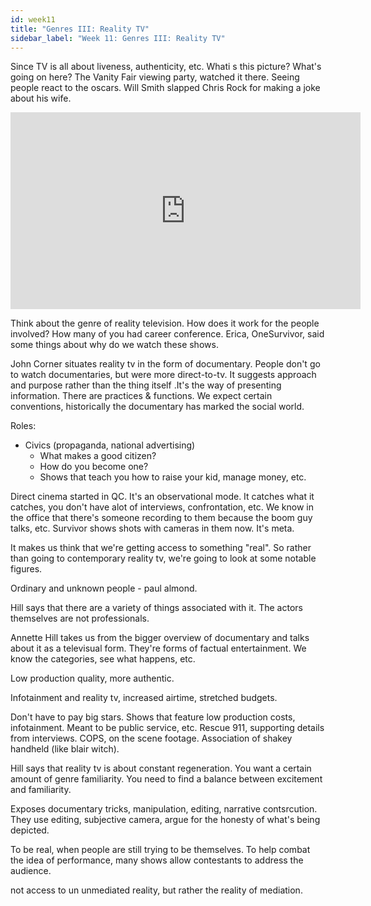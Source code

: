 ```yaml
---
id: week11
title: "Genres III: Reality TV"
sidebar_label: "Week 11: Genres III: Reality TV"
---
```


Since TV is all about liveness, authenticity, etc. Whati s this picture? What's going on here? The Vanity Fair viewing party, watched it there. Seeing people react to the oscars. Will Smith slapped Chris Rock for making a joke about his wife.

<iframe width="560" height="315" src="https://www.youtube-nocookie.com/embed/myjEoDypUD8" title="YouTube video player" frameborder="0" allow="accelerometer; autoplay; clipboard-write; encrypted-media; gyroscope; picture-in-picture" allowfullscreen></iframe>

Think about the genre of reality television. How does it work for the people involved? How many of you had career conference. Erica, OneSurvivor, said some things about why do we watch these shows.

John Corner situates reality tv in the form of documentary. People don't go to watch documentaries, but were more direct-to-tv. It suggests approach and purpose rather than the thing itself .It's the way of presenting information. There are practices & functions. We expect certain conventions, historically the documentary has marked the social world. 

Roles:
- Civics (propaganda, national advertising)
    - What makes a good citizen?
    - How do you become one?
    - Shows that teach you how to raise your kid, manage money, etc.

Direct cinema started in QC. It's an observational mode. It catches what it catches, you don't have alot of interviews, confrontation, etc. We know in the office that there's someone recording to them because the boom guy talks, etc. Survivor shows shots with cameras in them now. It's meta.

It makes us think that we're getting access to something "real". So rather than going to contemporary reality tv, we're going to look at some notable figures.

Ordinary and unknown people - paul almond.

Hill says that there are a variety of things associated with it. The actors themselves are not professionals.

Annette Hill takes us from the bigger overview of documentary and talks about it as a televisual form. They're forms of factual entertainment. We know the categories, see what happens, etc.

Low production quality, more authentic. 

Infotainment and reality tv, increased airtime, stretched budgets. 

Don't have to pay big stars. Shows that feature low production costs, infotainment. Meant to be public service, etc. Rescue 911, supporting details from interviews. COPS, on the scene footage. Association of shakey handheld (like blair witch). 

Hill says that reality tv is about constant regeneration. You want a certain amount of genre familiarity. You need to find a balance between excitement and familiarity.

Exposes documentary tricks, manipulation, editing, narrative contsrcution. They use editing, subjective camera, argue for the honesty of what's being depicted.

To be real, when people are still trying to be themselves. To help combat the idea of performance, many shows allow contestants to address the audience.

not access to un unmediated reality, but rather the reality of mediation.